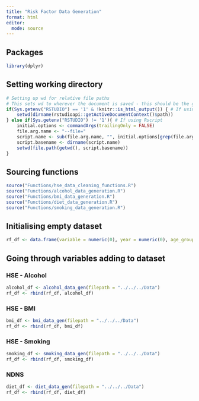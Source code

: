 ```yaml
---
title: "Risk Factor Data Generation"
format: html
editor:
  mode: source
---
```


## Packages
```r

library(dplyr)

```

## Setting working directory
```r

# Setting up wd for relative file paths
# This sets wd to wherever the document is saved - this should be the github desktop folder
if(Sys.getenv("RSTUDIO") == '1' & !knitr::is_html_output()) { # If using Rstudio and not rendering
	setwd(dirname(rstudioapi::getActiveDocumentContext()$path))
} else if(Sys.getenv("RSTUDIO") != '1'){ # If using Rscript
	initial.options <- commandArgs(trailingOnly = FALSE)
	file.arg.name <- "--file="
	script.name <- sub(file.arg.name, "", initial.options[grep(file.arg.name, initial.options)])
	script.basename <- dirname(script.name)
	setwd(file.path(getwd(), script.basename))
}

```

## Sourcing functions
```r

source("Functions/hse_data_cleaning_functions.R")
source("Functions/alcohol_data_generation.R")
source("Functions/bmi_data_generation.R")
source("Functions/diet_data_generation.R")
source("Functions/smoking_data_generation.R")

```

## Initialising empty dataset
```r

rf_df <- data.frame(variable = numeric(0), year = numeric(0), age_group = character(0), sex = character(0), level = character(0), perc = numeric(0))

```

## Going through variables adding to dataset

### HSE - Alcohol
```r

alcohol_df <- alcohol_data_gen(filepath = "../../../Data")
rf_df <- rbind(rf_df, alcohol_df)

```

### HSE - BMI
```r

bmi_df <- bmi_data_gen(filepath = "../../../Data")
rf_df <- rbind(rf_df, bmi_df)

```

### HSE - Smoking
```r

smoking_df <- smoking_data_gen(filepath = "../../../Data")
rf_df <- rbind(rf_df, smoking_df)

```

### NDNS
```r

diet_df <- diet_data_gen(filepath = "../../../Data")
rf_df <- rbind(rf_df, diet_df)

```



